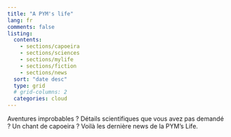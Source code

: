 ```yaml
---
title: "A PYM's life"
lang: fr
comments: false
listing:
  contents:
    - sections/capoeira
    - sections/sciences
    - sections/mylife
    - sections/fiction
    - sections/news
  sort: "date desc"
  type: grid
  # grid-columns: 2
  categories: cloud
---
```


Aventures improbables ? Détails scientifiques que vous avez pas demandé ? Un chant de capoeira ? Voilà les dernière news de la PYM's Life.


